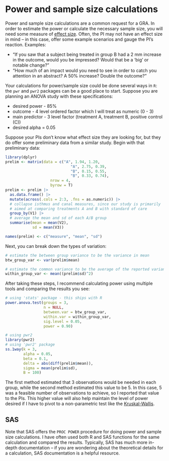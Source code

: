 # Power and sample size calculations 

Power and sample size calculations are a common request for a GRA. In order to estimate the power or calculate the necessary sample size, you will need some measure of [effect size](https://en.wikipedia.org/wiki/Effect_size). Often, the PI may not have an effect size in mind -- in this case, offer some example scenarios and gauge the PI's reaction. Examples: 

  - "If you saw that a subject being treated in group B had a 2 mm increase in the outcome, would you be impressed? Would that be a 'big' or notable change?" 
  - "How much of an impact would you need to see in order to catch you attention in an abstract? A 50% increase? Double the outcome?" 
  
  
Your calculations for power/sample size could be done several ways in `R`: the `pwr` and `pwr2` packages can be a good place to start. Suppose you are planning an ANOVA study with these specifications: 

  - desired power - 85\%
  - outcome - 4 level ordered factor which I will treat as numeric (0 - 3)
  - main predictor - 3 level factor (treatment A, treatment B, positive control (C))
  - desired alpha = 0.05 

Suppose your PIs don't know what effect size they are looking for, but they do offer some preliminary data from a similar study. Begin with that preliminary data: 

```r
library(dplyr)
prelim <- matrix(data = c("A", 1.94, 1.20,
                             "A", 2.75, 0.39,
                             "B", 0.15, 0.55,
                             "B", 0.33, 0.74),
                    nrow = 4,
                    byrow = T)
prelim <- prelim |> 
  as.data.frame() |>
  mutate(across(.cols = 2:3, .fns = as.numeric)) |>
  # collapse isthmus and canal measures, since our study is primarily 
  # aimed at comparing treatments A and B with standard of care 
  group_by(V1) |> 
  # average the mean and sd of each A/B group 
  summarise(mean = mean(V2),
            sd = mean(V3))

names(prelim) <- c("measure", "mean", "sd")
```

Next, you can break down the types of variation: 

```r
# estimate the between group variance to be the variance in mean
btw_group_var <- var(prelim$mean)

# estimate the common variance to be the average of the reported variances 
within_group_var <- mean((prelim$sd)^2)

```

After taking these steps, I recommend calculating power using multiple tools and comparing the results you see: 


```r
# using 'stats' package - this ships with R
power.anova.test(groups = 3,
                 n = NULL,
                 between.var = btw_group_var,
                 within.var = within_group_var,
                 sig.level = 0.05,
                 power = 0.90)
```

```r
# using pwr2
library(pwr2)
# using 'pwr2' package 
ss.1way(k = 3,
        alpha = 0.05,
        beta = 0.1,
        delta = abs(diff(prelim$mean)),
        sigma = mean(prelim$sd),
        B = 100)
```

The first method estimated that 3 observations would be needed in each group, while the second method estimated this value to be 5. In this case, 5 was a feasible number of observations to achieve, so I reported that value to the PIs. This higher value will also help maintain the level of power desired if I have to pivot to a non-parametric test like the [Kruskal-Wallis](https://en.wikipedia.org/wiki/Kruskal%E2%80%93Wallis_one-way_analysis_of_variance). 

## SAS 

Note that SAS offers the `PROC POWER` procedure for doing power and sample size calculations. I have often used both R and SAS functions for the same calculation and compared the results. Typically, SAS has much more in-depth documentation -- if you are wondering about the theoretical details for a calculation, SAS documentation is a helpful resource. 
